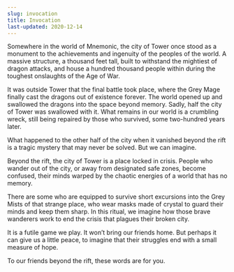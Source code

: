 ```yaml
---
slug: invocation
title: Invocation
last-updated: 2020-12-14
---
```


Somewhere in the world of Mnemonic, the city of Tower once stood as a monument to the achievements and ingenuity of the peoples of the world. A massive structure, a thousand feet tall, built to withstand the mightiest of dragon attacks, and house a hundred thousand people within during the toughest onslaughts of the Age of War.

It was outside Tower that the final battle took place, where the Grey Mage finally cast the dragons out of existence forever. The world opened up and swallowed the dragons into the space beyond memory. Sadly, half the city of Tower was swallowed with it. What remains in our world is a crumbling wreck, still being repaired by those who survived, some two-hundred years later.

What happened to the other half of the city when it vanished beyond the rift is a tragic mystery that may never be solved. But we can imagine.

Beyond the rift, the city of Tower is a place locked in crisis. People who wander out of the city, or away from designated safe zones, become confused, their minds warped by the chaotic energies of a world that has no memory.

There are some who are equipped to survive short excursions into the Grey Mists of that strange place, who wear masks made of crystal to guard their minds and keep them sharp. In this ritual, we imagine how those brave wanderers work to end the crisis that plagues their broken city.

It is a futile game we play. It won’t bring our friends home. But perhaps it can give us a little peace, to imagine that their struggles end with a small measure of hope.

To our friends beyond the rift, these words are for you.
